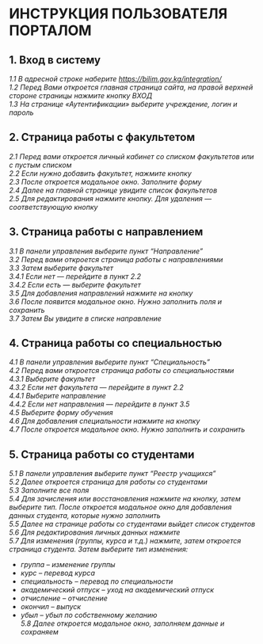 # ИНСТРУКЦИЯ ПОЛЬЗОВАТЕЛЯ ПОРТАЛОМ

## 1. Вход в систему

*1.1 В адресной строке наберите https://bilim.gov.kg/integration/*  
*1.2 Перед Вами откроется главная страница сайта, на правой верхней стороне страницы нажмите кнопку ВХОД*  
*1.3 На странице «Аутентификации» выберите учреждение, логин и пароль*

## 2. Страница работы с факультетом

*2.1 Перед вами откроется личный кабинет со списком факультетов или с пустым списком*  
*2.2 Если нужно добавить факультет, нажмите кнопку*  
*2.3 После откроется модальное окно. Заполните форму*  
*2.4 Далее на главной странице увидите список факультетов*  
*2.5 Для редактирования нажмите кнопку. Для удаления — соответствующую кнопку*

## 3. Страница работы с направлением

*3.1 В панели управления выберите пункт “Направление”*  
*3.2 Перед вами откроется страница работы с направлениями*  
*3.3 Затем выберите факультет*  
*3.4.1 Если нет — перейдите в пункт 2.2*  
*3.4.2 Если есть — выберите факультет*  
*3.5 Для добавления направлений нажмите на кнопку*  
*3.6 После появится модальное окно. Нужно заполнить поля и сохранить*  
*3.7 Затем Вы увидите в списке направление*

## 4. Страница работы со специальностью

*4.1 В панели управления выберите пункт “Специальность”*  
*4.2 Перед вами откроется страница работы со специальностями*  
*4.3.1 Выберите факультет*  
*4.3.2 Если нет факультета — перейдите в пункт 2.2*  
*4.4.1 Выберите направление*  
*4.4.2 Если нет направления — перейдите в пункт 3.5*  
*4.5 Выберите форму обучения*  
*4.6 Для добавления специальности нажмите на кнопку*  
*4.7 После откроется модальное окно. Нужно заполнить и сохранить*

## 5. Страница работы со студентами

*5.1 В панели управления выберите пункт “Реестр учащихся”*  
*5.2 Далее откроется страница для работы со студентами*  
*5.3 Заполните все поля*  
*5.4 Для зачисления или восстановления нажмите на кнопку, затем выберите тип. После откроется модальное окно для добавления данных студента, которые нужно заполнить*  
*5.5 Далее на странице работы со студентами выйдет список студентов*  
*5.6 Для редактирования личных данных нажмите*  
*5.7 Для изменения (группы, курса и т.д.) нажмите, затем откроется страница студента. Затем выберите тип изменения:*  
  - *группа – изменение группы*  
  - *курс – перевод курса*  
  - *специальность – перевод по специальности*  
  - *академический отпуск – уход на академический отпуск*  
  - *отчисление – отчисление*  
  - *окончил – выпуск*  
  - *убыл – убыл по собственному желанию*  
*5.8 Далее откроется модальное окно, заполняем данные и сохраняем*
